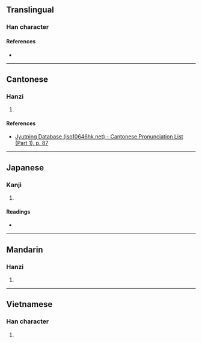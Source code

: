 {{character info}}
==Translingual==

===Han character===
{{Han char|rn=32|rad=土|as=07|sn=10|four=42127|canj=GUON|ids=⿰土岑}}

====References====
* {{Han ref|kx=0229.170|dkj=05105|dj=0465.070|hdz=10445.040|uh=57C1|ud=22465|bh=D158|bd=53592}}

----

==Cantonese==

===Hanzi===
{{yue-hanzi|jyut=[[cam4]]|y=cham4}}

# {{rfdef|yue|sort=土07}}

====References====
* [http://www.iso10646hk.net/jp/document/download.jsp Jyutping Database (iso10646hk.net) - Cantonese Pronunciation List (Part 1), p. 87]

----

==Japanese==

===Kanji===
{{ja-kanji|grade=|rs=土07}}

# {{rfdef|ja|sort=土07}}

====Readings====
* {{ja-readings|on=[[しん]] (shin), [[じん]] (jin)|kun=[[つち]] (tsuchi)}}

----

==Mandarin==

===Hanzi===
{{cmn-hanzi|pin=[[cén]] ([[cen2]]), [[dì]] ([[di4]]), [[fāng]] ([[fang1]])|wg=ts'en<sup>2</sup>, ti<sup>4</sup>, fang<sup>1</sup>}}

# {{rfdef|cmn|sort=土07}}

----

==Vietnamese==

===Han character===
{{vi-hantu|[[gậm]]|rs=土07}}

# {{rfdef|vi|sort=土07}}